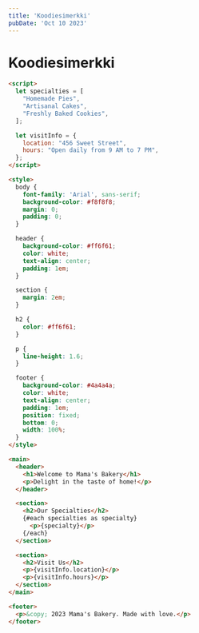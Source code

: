 ```yaml
---
title: 'Koodiesimerkki'
pubDate: 'Oct 10 2023'
---
```


# Koodiesimerkki

```html
<script>
  let specialties = [
    "Homemade Pies",
    "Artisanal Cakes",
    "Freshly Baked Cookies",
  ];

  let visitInfo = {
    location: "456 Sweet Street",
    hours: "Open daily from 9 AM to 7 PM",
  };
</script>

<style>
  body {
    font-family: 'Arial', sans-serif;
    background-color: #f8f8f8;
    margin: 0;
    padding: 0;
  }

  header {
    background-color: #ff6f61;
    color: white;
    text-align: center;
    padding: 1em;
  }

  section {
    margin: 2em;
  }

  h2 {
    color: #ff6f61;
  }

  p {
    line-height: 1.6;
  }

  footer {
    background-color: #4a4a4a;
    color: white;
    text-align: center;
    padding: 1em;
    position: fixed;
    bottom: 0;
    width: 100%;
  }
</style>

<main>
  <header>
    <h1>Welcome to Mama's Bakery</h1>
    <p>Delight in the taste of home!</p>
  </header>

  <section>
    <h2>Our Specialties</h2>
    {#each specialties as specialty}
      <p>{specialty}</p>
    {/each}
  </section>

  <section>
    <h2>Visit Us</h2>
    <p>{visitInfo.location}</p>
    <p>{visitInfo.hours}</p>
  </section>
</main>

<footer>
  <p>&copy; 2023 Mama's Bakery. Made with love.</p>
</footer>
```